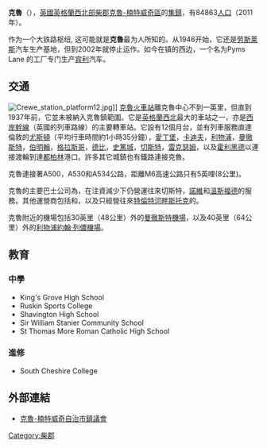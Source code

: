 {{otheruses|subject=英格蘭集鎮|other=足球會|克鲁足球俱乐部}}
{{infobox UK place
|中文名 = 克魯
|official_name = Crewe
|country = 英格蘭
|latitude = 53.099
|longitude = -2.44
|population = 84863
|population_ref=（2011年）
|shire_district = [[克魯-楠特威奇區|克魯-楠特威奇區]]
|shire_county = [[柴郡|柴郡]]  
|region = 西北英格蘭
|constituency_westminster = [[克魯和楠特威奇_(英國國會選區)|克魯-楠特威奇]]
|post_town = CREWE
|postcode_district = CW1
|postcode_area = CW  
|dial_code = 01270
|os_grid_reference = SJ705557
|london_distance =  {{convert|147|mi|km|abbr=on}}<ref>{{cite web|url=http://boulter.com/gps/distance/?from=53.099+-2.44&to=51.507+-0.127&units=m|title=Coordinate Distance Calculator|work=boulter.com|accessdate=8 March 2016|archive-date=2016-03-08|archive-url=https://web.archive.org/web/20160308225319/http://boulter.com/gps/distance/?from=53.099+-2.44&to=51.507+-0.127&units=m|dead-url=yes}}</ref>
|static_image = [[File:Crewe_Market_Hall.jpg|240px]]
|static_image_caption = 集鎮中心
}}
'''克魯'''（{{lang-en|Crewe}}），[[英國|英國]][[英格蘭|英格蘭]][[西北英格蘭|西北部]][[柴郡|柴郡]][[克魯-楠特威奇區|克魯-楠特威奇區]]的[[集鎮|集鎮]]，有84863[[人口|人口]]（2011年）。

作为一个大铁路枢纽, 这可能就是'''克魯'''最为人所知的。从1946开始，它还是[[劳斯莱斯|劳斯莱斯]]汽车生产基地，但到2002年就停止运作。如今在镇的西边，一个名为Pyms Lane 的工厂专门生产[[宾利|宾利]]汽车。

== 交通 ==
[[File:Crewe_station_platform12.jpg|link=https://en.wikipedia.org/wiki/File:Crewe_station_platform12.jpg]]]]
[[克魯火車站|克魯火車站]]離克魯中心不到一英里，但直到1937年前，它並未被納入克魯鎮範圍。它是[[英格蘭西北|英格蘭西北]]最大的車站之一，亦是[[西岸幹線|西岸幹線]]（英國的列車路線）的主要轉車站。它設有12個月台，並有列車服務直達倫敦的[[尤斯頓車站|尤斯頓]]（平均行車時間約1小時35分鐘），[[爱丁堡|愛丁堡]]，[[卡迪夫|卡迪夫]]，[[利物浦|利物浦]]，[[曼彻斯特|曼徹斯特]]，[[伯明翰|伯明翰]]，[[格拉斯哥|格拉斯哥]]，[[德比|德比]]，[[史篤城|史篤城]]，[[切斯特|切斯特]]，[[雷克瑟姆|雷克瑟姆]]，以及[[霍利黑德|霍利黑德]]以連接渡輪到達[[都柏林|都柏林]]港口。許多其它城鎮也有鐵路連接克魯。

克魯連接著A500，A530和A534公路，距離M6高速公路只有5英哩(8公里)。

克魯的主要巴士公司為{{link-en|D&G Bus|D&G Bus}}，{{link-en|Arriva Midlands|Arriva Midlands}}在注資減少下仍營運往來切斯特，[[諾維|諾維]]和[[溫斯福德|溫斯福德]]的服務。其他運營商包括{{link-en|GHA Coaches|GHA Coaches}}和{{link-en|BakerBus|BakerBus}}，以及只經營往來[[特倫特河畔斯托克|特倫特河畔斯托克]]的{{link-en|First Potteries|First Potteries}}。

克魯附近的機場包括30英里（48公里）外的[[曼徹斯特機場|曼徹斯特機場]]，以及40英里（64公里）外的[[利物浦約翰·列儂機場|利物浦約翰·列儂機場]]。

==教育==
===中學===
* King's Grove High School
* Ruskin Sports College
* Shavington High School
* Sir William Stanier Community School
* St Thomas More Roman Catholic High School

===進修===
* South Cheshire College

==外部連結==
* [https://web.archive.org/web/20060106144431/http://www.crewe-nantwich.gov.uk/ 克魯-楠特威奇自治市鎮議會] 

{{DEFAULTSORT:Crewe}}

[[Category:柴郡|Category:柴郡]]
